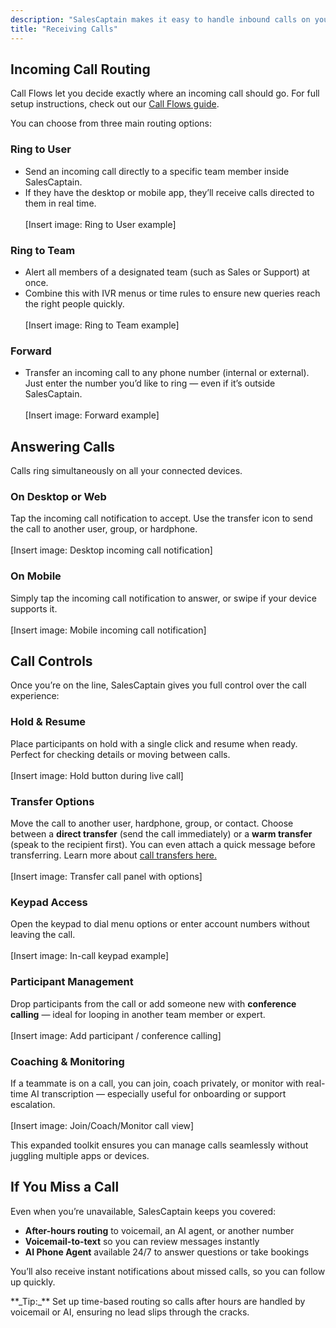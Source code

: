 ```yaml
---
description: "SalesCaptain makes it easy to handle inbound calls on your business numbers, whether you’re on desktop, mobile, or the web. Every incoming call follows your custom call flow, so customers always reach the right person or team without delays."
title: "Receiving Calls"
---
```


## Incoming Call Routing

Call Flows let you decide exactly where an incoming call should go. For full setup instructions, check out our <u>Call Flows guide</u>.

You can choose from three main routing options:

### Ring to User

- Send an incoming call directly to a specific team member inside SalesCaptain. 
- If they have the desktop or mobile app, they’ll receive calls directed to them in real time.\
  \
  [Insert image: Ring to User example]

### Ring to Team

- Alert all members of a designated team (such as Sales or Support) at once.
- Combine this with IVR menus or time rules to ensure new queries reach the right people quickly.\
  \
  [Insert image: Ring to Team example]

### Forward

- Transfer an incoming call to any phone number (internal or external). Just enter the number you’d like to ring — even if it’s outside SalesCaptain.\
  \
  [Insert image: Forward example]

## Answering Calls

Calls ring simultaneously on all your connected devices.

### On Desktop or Web

Tap the incoming call notification to accept. Use the transfer icon to send the call to another user, group, or hardphone.\
\
[Insert image: Desktop incoming call notification]

### On Mobile

Simply tap the incoming call notification to answer, or swipe if your device supports it.\
\
[Insert image: Mobile incoming call notification]

## Call Controls

Once you’re on the line, SalesCaptain gives you full control over the call experience:

### Hold & Resume

Place participants on hold with a single click and resume when ready. Perfect for checking details or moving between calls.\
\
[Insert image: Hold button during live call]

### Transfer Options

Move the call to another user, hardphone, group, or contact. Choose between a **direct transfer** (send the call immediately) or a **warm transfer** (speak to the recipient first). You can even attach a quick message before transferring. Learn more about <u>call transfers here. </u>\
\
[Insert image: Transfer call panel with options]

### Keypad Access

Open the keypad to dial menu options or enter account numbers without leaving the call.\
\
[Insert image: In-call keypad example]

### Participant Management

Drop participants from the call or add someone new with **conference calling** — ideal for looping in another team member or expert.\
\
[Insert image: Add participant / conference calling]

### Coaching & Monitoring

If a teammate is on a call, you can join, coach privately, or monitor with real-time AI transcription — especially useful for onboarding or support escalation.\
\
[Insert image: Join/Coach/Monitor call view]

This expanded toolkit ensures you can manage calls seamlessly without juggling multiple apps or devices.

## If You Miss a Call

Even when you’re unavailable, SalesCaptain keeps you covered:

- **After-hours routing** to voicemail, an AI agent, or another number
- **Voicemail-to-text** so you can review messages instantly
- **AI Phone Agent** available 24/7 to answer questions or take bookings

You’ll also receive instant notifications about missed calls, so you can follow up quickly.

<Info>
  **_Tip:_** Set up time-based routing so calls after hours are handled by voicemail or AI, ensuring no lead slips through the cracks.
</Info>